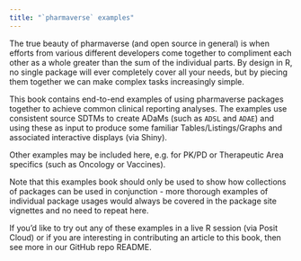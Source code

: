 ```yaml
---
title: "`pharmaverse` examples"
---
```


The true beauty of pharmaverse (and open source in general) is when efforts from
various different developers come together to compliment each other as a whole
greater than the sum of the individual parts. By design in R, no single package
will ever completely cover all your needs, but by piecing them together we can
make complex tasks increasingly simple.

This book contains end-to-end examples of using pharmaverse packages together to
achieve common clinical reporting analyses.
The examples use consistent source SDTMs to create ADaMs (such as `ADSL` and `ADAE`)
and using these as input to produce some familiar Tables/Listings/Graphs and
associated interactive displays (via Shiny).

Other examples may be included here, e.g. for PK/PD or Therapeutic Area
specifics (such as Oncology or Vaccines).

Note that this examples book should only be used to show how collections of
packages can be used in conjunction - more thorough examples of individual
package usages would always be covered in the package site vignettes and no
need to repeat here.

If you'd like to try out any of these examples in a live R session (via Posit
Cloud) or if you are interesting in contributing an article to this book, then
see more in our GitHub repo README.
